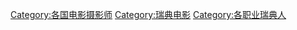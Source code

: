 [[Category:各国电影摄影师|Category:各国电影摄影师]]
[[Category:瑞典电影|Category:瑞典电影]]
[[Category:各职业瑞典人|Category:各职业瑞典人]]
